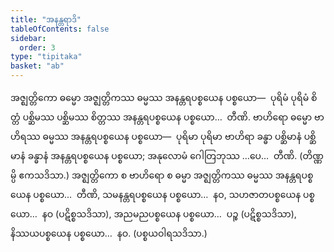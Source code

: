 ```yaml
---
title: "အနန္တရာဒိ"
tableOfContents: false
sidebar:
  order: 3
type: "tipitaka"
basket: "ab"
---
```



<DynamicBreadcrumb />

<Division number="343">

<Paragraph number="3166">
အဇ္ဈတ္တိကော ဓမ္မော အဇ္ဈတ္တိကဿ ဓမ္မဿ အနန္တရပစ္စယေန ပစ္စယော—  ပုရိမံ ပုရိမံ စိတ္တံ ပစ္ဆိမဿ ပစ္ဆိမဿ စိတ္တဿ အနန္တရပစ္စယေန ပစ္စယော…  တီဏိ.
</Paragraph>

<Paragraph number="3167">
ဗာဟိရော ဓမ္မော ဗာဟိရဿ ဓမ္မဿ အနန္တရပစ္စယေန ပစ္စယော—  ပုရိမာ ပုရိမာ ဗာဟိရာ ခန္ဓာ ပစ္ဆိမာနံ ပစ္ဆိမာနံ ခန္ဓာနံ အနန္တရပစ္စယေန ပစ္စယော; အနုလောမံ ဂေါတြဘုဿ …ပေ…  တီဏိ. (တိဏ္ဏမ္ပိ ဧကသဒိသာ.)
</Paragraph>

<Paragraph number="3168">
အဇ္ဈတ္တိကော စ ဗာဟိရော စ ဓမ္မာ အဇ္ဈတ္တိကဿ ဓမ္မဿ အနန္တရပစ္စယေန ပစ္စယော…  တီဏိ, သမနန္တရပစ္စယေန ပစ္စယော…  နဝ, သဟဇာတပစ္စယေန ပစ္စယော…  နဝ (ပဋိစ္စသဒိသာ), အညမညပစ္စယေန ပစ္စယော…  ပဉ္စ (ပဋိစ္စသဒိသာ), နိဿယပစ္စယေန ပစ္စယော…  နဝ. (ပစ္စယဝါရသဒိသာ.)
</Paragraph>
</Division>